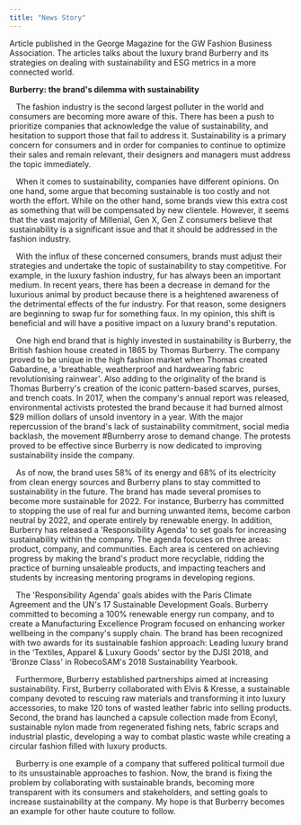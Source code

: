 ```yaml
---
title: "News Story"
---
```


Article published in the George Magazine for the GW Fashion Business Association. The articles talks about the luxury brand Burberry and its strategies on dealing with sustainability and ESG metrics in a more connected world.

**Burberry: the brand\'s dilemma with sustainability**

   The fashion industry is the second largest polluter in the world and consumers are becoming more aware of this. There has been a push to prioritize companies that acknowledge the value of sustainability, and hesitation to support those that fail to address it. Sustainability is a primary concern for consumers and in order for companies to continue to optimize their sales and remain relevant, their designers and managers must address the topic immediately.

   When it comes to sustainability, companies have different opinions. On one hand, some argue that becoming sustainable is too costly and not worth the effort. While on the other hand, some brands view this extra cost as something that will be compensated by new clientele. However, it seems that the vast majority of Millenial, Gen X, Gen Z consumers believe that sustainability is a significant issue and that it should be addressed in the fashion industry. 

   With the influx of these concerned consumers, brands must adjust their strategies and undertake the topic of sustainability to stay competitive. For example, in the luxury fashion industry, fur has always been an important medium. In recent years, there has been a decrease in demand for the luxurious animal by product because there is a heightened awareness of the detrimental effects of the fur industry. For that reason, some designers are beginning to swap fur for something faux. In my opinion, this shift is beneficial and will have a positive impact on a luxury brand\'s reputation.\

   One high end brand that is highly invested in sustainability is Burberry, the British fashion house created in 1865 by Thomas Burberry. The company proved to be unique in the high fashion market when Thomas created Gabardine, a \'breathable, weatherproof and hardwearing fabric revolutionising rainwear\'. Also adding to the originality of the brand is Thomas Burberry\'s creation of the iconic pattern-based scarves, purses, and trench coats. In 2017, when the company\'s annual report was released, environmental activists protested the brand because it had burned almost \$29 million dollars of unsold inventory in a year. With the major repercussion of the brand\'s lack of sustainability commitment, social media backlash, the movement #Burnberry arose to demand change. The protests proved to be effective since Burberry is now dedicated to improving sustainability inside the company.\

   As of now, the brand uses 58% of its energy and 68% of its electricity from clean energy sources and Burberry plans to stay committed to sustainability in the future. The brand has made several promises to become more sustainable for 2022. For instance, Burberry has committed to stopping the use of real fur and burning unwanted items, become carbon neutral by 2022, and operate entirely by renewable energy. In addition, Burberry has released a \'Responsibility Agenda\' to set goals for increasing sustainability within the company. The agenda focuses on three areas: product, company, and communities. Each area is centered on achieving progress by making the brand\'s product more recyclable, ridding the practice of burning unsaleable products, and impacting teachers and students by increasing mentoring programs in developing regions.\

   The \'Responsibility Agenda\' goals abides with the Paris Climate Agreement and the UN\'s 17 Sustainable Development Goals. Burberry committed to becoming a 100% renewable energy run company, and to create a Manufacturing Excellence Program focused on enhancing worker wellbeing in the company\'s supply chain. The brand has been recognized with two awards for its sustainable fashion approach: Leading luxury brand in the 'Textiles, Apparel & Luxury Goods' sector by the DJSI 2018, and \'Bronze Class\' in RobecoSAM\'s 2018 Sustainability Yearbook.\

   Furthermore, Burberry established partnerships aimed at increasing sustainability. First, Burberry collaborated with Elvis & Kresse, a sustainable company devoted to rescuing raw materials and transforming it into luxury accessories, to make 120 tons of wasted leather fabric into selling products. Second, the brand has launched a capsule collection made from Econyl, sustainable nylon made from regenerated fishing nets, fabric scraps and industrial plastic, developing a way to combat plastic waste while creating a circular fashion filled with luxury products.

   Burberry is one example of a company that suffered political turmoil due to its unsustainable approaches to fashion. Now, the brand is fixing the problem by collaborating with sustainable brands, becoming more transparent with its consumers and stakeholders, and setting goals to increase sustainability at the company. My hope is that Burberry becomes an example for other haute couture to follow.

\
